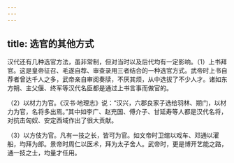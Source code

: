 ```yaml
---
---
---
```

title: 选官的其他方式
---



汉代还有几种选官方法，虽非常制，但对当时以及后代均有一定影响。（1）上书拜官。这是皇帝征召、毛遂自荐、审查录用三者结合的一种选官方式。武帝时上书自荐者曾达千人之多，武帝亲自审阅奏牍，不厌其烦，从中选拔了不少人才。诸如东方朔、主父偃、终军等汉代名臣都是通过上书言事而做官的。

（2）以材力为官。《汉书·地理志》说：“汉兴，六郡良家子选给羽林、期门，以材力为官，名将多出焉。”其中如李广、赵充国、傅介子、甘延寿等人都是汉代名将，对抗击匈奴、安定西域作出了很大贡献。

（3）以方伎为官。凡有一技之长，皆可为官。如文帝时卫绾以戏车、邓通以濯船，均拜为郎。景帝时周仁以医术，拜为太子舍人。武帝时，更是博开艺能之路，通一技之士，均量才任用。